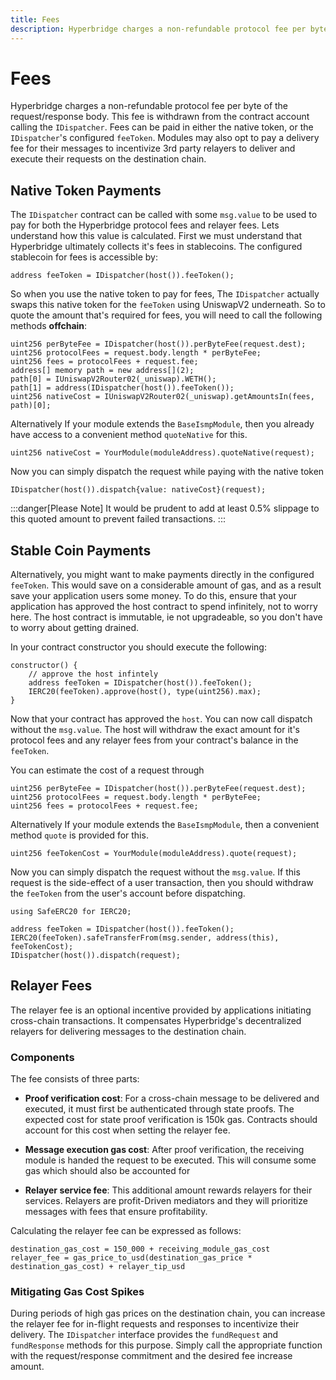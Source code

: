 ```yaml
---
title: Fees
description: Hyperbridge charges a non-refundable protocol fee per byte of the request/response body. This fee is withdrawn from the contract account calling the `IsmpDispatcher`.
---
```


# Fees

Hyperbridge charges a non-refundable protocol fee per byte of the request/response body. This fee is withdrawn from the contract account calling the `IDispatcher`. Fees can be paid in either the native token, or the `IDispatcher`'s configured `feeToken`. Modules may also opt to pay a delivery fee for their messages to incentivize 3rd party relayers to deliver and execute their requests on the destination chain.


## Native Token Payments


The `IDispatcher` contract can be called with some `msg.value` to be used to pay for both the Hyperbridge protocol fees and relayer fees. Lets understand how this value is calculated. First we must understand that Hyperbridge ultimately collects it's fees in stablecoins. The configured stablecoin for fees is accessible by: 

```solidity showLineNumbers
address feeToken = IDispatcher(host()).feeToken();
```

So when you use the native token to pay for fees, The `IDispatcher` actually swaps this native token for the `feeToken` using UniswapV2 underneath.
So to quote the amount that's required for fees, you will need to call the following methods **offchain**:

```solidity showLineNumbers
uint256 perByteFee = IDispatcher(host()).perByteFee(request.dest);
uint256 protocolFees = request.body.length * perByteFee;
uint256 fees = protocolFees + request.fee;
address[] memory path = new address[](2);
path[0] = IUniswapV2Router02(_uniswap).WETH();
path[1] = address(IDispatcher(host()).feeToken());
uint256 nativeCost = IUniswapV2Router02(_uniswap).getAmountsIn(fees, path)[0];
```

Alternatively If your module extends the `BaseIsmpModule`, then you already have access to a convenient method `quoteNative` for this.

```solidity showLineNumbers
uint256 nativeCost = YourModule(moduleAddress).quoteNative(request);
```

Now you can simply dispatch the request while paying with the native token

```solidity showLineNumbers
IDispatcher(host()).dispatch{value: nativeCost}(request);
```

:::danger[Please Note]
It would be prudent to add at least 0.5% slippage to this quoted amount to prevent failed transactions.
:::

## Stable Coin Payments

Alternatively, you might want to make payments directly in the configured `feeToken`. This would save on a considerable amount of gas, and as a result save your application users some money. To do this, ensure that your application has approved the host contract to spend infinitely, not to worry here. The host contract is immutable, ie not upgradeable, so you don't have to worry about getting drained.

In your contract constructor you should execute the following:

```solidity showLineNumbers
constructor() {
    // approve the host infintely
    address feeToken = IDispatcher(host()).feeToken();
    IERC20(feeToken).approve(host(), type(uint256).max);
}
```

Now that your contract has approved the `host`. You can now call dispatch without the `msg.value`. The host will withdraw the exact amount for it's protocol fees and any relayer fees from your contract's balance in the `feeToken`.

You can estimate the cost of a request through

```solidity showLineNumbers
uint256 perByteFee = IDispatcher(host()).perByteFee(request.dest);
uint256 protocolFees = request.body.length * perByteFee;
uint256 fees = protocolFees + request.fee;
```

Alternatively If your module extends the `BaseIsmpModule`, then a convenient method `quote` is provided for this.

```solidity showLineNumbers
uint256 feeTokenCost = YourModule(moduleAddress).quote(request);
```

Now you can simply dispatch the request without the `msg.value`. If this request is the side-effect of a user transaction, then you should withdraw the `feeToken` from the user's account before dispatching.

```solidity showLineNumbers
using SafeERC20 for IERC20;

address feeToken = IDispatcher(host()).feeToken();
IERC20(feeToken).safeTransferFrom(msg.sender, address(this), feeTokenCost);
IDispatcher(host()).dispatch(request);
```


## Relayer Fees

The relayer fee is an optional incentive provided by applications initiating cross-chain transactions. It compensates Hyperbridge's decentralized relayers for delivering messages to the destination chain.

### Components

The fee consists of three parts:

 - **Proof verification cost**: For a cross-chain message to be delivered and executed, it must first be authenticated through state proofs. The expected cost for state proof verification is 150k gas. Contracts should account for this cost when setting the relayer fee.

 - **Message execution gas cost**:
    After proof verification, the receiving module is handed the request to be executed. This will consume some gas which should also be accounted for

 - **Relayer service fee**:
    This additional amount rewards relayers for their services. Relayers are profit-Driven mediators and they will prioritize messages with fees that ensure profitability.

Calculating the relayer fee can be expressed as follows:

```
destination_gas_cost = 150_000 + receiving_module_gas_cost
relayer_fee = gas_price_to_usd(destination_gas_price * destination_gas_cost) + relayer_tip_usd
```


### Mitigating Gas Cost Spikes

During periods of high gas prices on the destination chain, you can increase the relayer fee for in-flight requests and responses to incentivize their delivery.
The `IDispatcher` interface provides the `fundRequest` and `fundResponse` methods for this purpose. Simply call the appropriate function with the request/response commitment and the desired fee increase amount.
